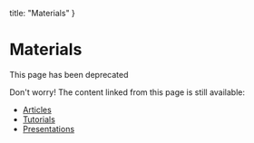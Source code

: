 

  title: "Materials"
}

# Materials

This page has been deprecated

Don't worry! The content linked from this page is still available:

- [Articles](https://github.com/vert-x3/vertx-awesome#articles)
- [Tutorials](https://github.com/vert-x3/vertx-awesome/blob/master/README.md#tutorials)
- [Presentations](https://www.youtube.com/channel/UCGN6L3tRhs92Uer3c6VxOSA)
